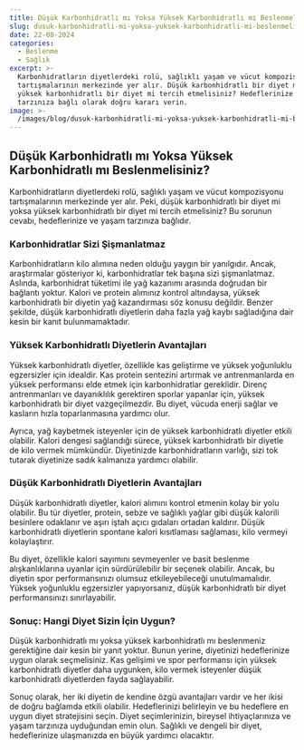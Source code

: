 ```yaml
---
title: Düşük Karbonhidratlı mı Yoksa Yüksek Karbonhidratlı mı Beslenmelisiniz?
slug: dusuk-karbonhidratli-mi-yoksa-yuksek-karbonhidratli-mi-beslenmelisiniz
date: 22-08-2024
categories:
  - Beslenme
  - Sağlık
excerpt: >-
  Karbonhidratların diyetlerdeki rolü, sağlıklı yaşam ve vücut kompozisyonu
  tartışmalarının merkezinde yer alır. Düşük karbonhidratlı bir diyet mi yoksa
  yüksek karbonhidratlı bir diyet mi tercih etmelisiniz? Hedeflerinize ve yaşam
  tarzınıza bağlı olarak doğru kararı verin.
image: >-
  /images/blog/dusuk-karbonhidratli-mi-yoksa-yuksek-karbonhidratli-mi-beslenmelisiniz.jpg
---
```


## Düşük Karbonhidratlı mı Yoksa Yüksek Karbonhidratlı mı Beslenmelisiniz?

Karbonhidratların diyetlerdeki rolü, sağlıklı yaşam ve vücut kompozisyonu tartışmalarının merkezinde yer alır. Peki, düşük karbonhidratlı bir diyet mi yoksa yüksek karbonhidratlı bir diyet mi tercih etmelisiniz? Bu sorunun cevabı, hedeflerinize ve yaşam tarzınıza bağlıdır.

### Karbonhidratlar Sizi Şişmanlatmaz

Karbonhidratların kilo alımına neden olduğu yaygın bir yanılgıdır. Ancak, araştırmalar gösteriyor ki, karbonhidratlar tek başına sizi şişmanlatmaz. Aslında, karbonhidrat tüketimi ile yağ kazanımı arasında doğrudan bir bağlantı yoktur. Kalori ve protein alımınız kontrol altındaysa, yüksek karbonhidratlı bir diyetin yağ kazandırması söz konusu değildir. Benzer şekilde, düşük karbonhidratlı diyetlerin daha fazla yağ kaybı sağladığına dair kesin bir kanıt bulunmamaktadır.

### Yüksek Karbonhidratlı Diyetlerin Avantajları

Yüksek karbonhidratlı diyetler, özellikle kas geliştirme ve yüksek yoğunluklu egzersizler için idealdir. Kas protein sentezini artırmak ve antrenmanlarda en yüksek performansı elde etmek için karbonhidratlar gereklidir. Direnç antrenmanları ve dayanıklılık gerektiren sporlar yapanlar için, yüksek karbonhidratlı bir diyet vazgeçilmezdir. Bu diyet, vücuda enerji sağlar ve kasların hızla toparlanmasına yardımcı olur.

Ayrıca, yağ kaybetmek isteyenler için de yüksek karbonhidratlı diyetler etkili olabilir. Kalori dengesi sağlandığı sürece, yüksek karbonhidratlı bir diyetle de kilo vermek mümkündür. Diyetinizde karbonhidratların varlığı, sizi tok tutarak diyetinize sadık kalmanıza yardımcı olabilir.

### Düşük Karbonhidratlı Diyetlerin Avantajları

Düşük karbonhidratlı diyetler, kalori alımını kontrol etmenin kolay bir yolu olabilir. Bu tür diyetler, protein, sebze ve sağlıklı yağlar gibi düşük kalorili besinlere odaklanır ve aşırı iştah açıcı gıdaları ortadan kaldırır. Düşük karbonhidratlı diyetlerin spontane kalori kısıtlaması sağlaması, kilo vermeyi kolaylaştırır.

Bu diyet, özellikle kalori sayımını sevmeyenler ve basit beslenme alışkanlıklarına uyanlar için sürdürülebilir bir seçenek olabilir. Ancak, bu diyetin spor performansınızı olumsuz etkileyebileceği unutulmamalıdır. Yüksek yoğunluklu egzersizler yapıyorsanız, düşük karbonhidratlı bir diyet performansınızı sınırlayabilir.

### Sonuç: Hangi Diyet Sizin İçin Uygun?

Düşük karbonhidratlı mı yoksa yüksek karbonhidratlı mı beslenmeniz gerektiğine dair kesin bir yanıt yoktur. Bunun yerine, diyetinizi hedeflerinize uygun olarak seçmelisiniz. Kas gelişimi ve spor performansı için yüksek karbonhidratlı diyetler daha uygunken, kilo vermek isteyenler düşük karbonhidratlı diyetlerden fayda sağlayabilir.

Sonuç olarak, her iki diyetin de kendine özgü avantajları vardır ve her ikisi de doğru bağlamda etkili olabilir. Hedeflerinizi belirleyin ve bu hedeflere en uygun diyet stratejisini seçin. Diyet seçimlerinizin, bireysel ihtiyaçlarınıza ve yaşam tarzınıza uyduğundan emin olun. Sağlıklı ve dengeli bir diyet, hedeflerinize ulaşmanızda en büyük yardımcı olacaktır.
